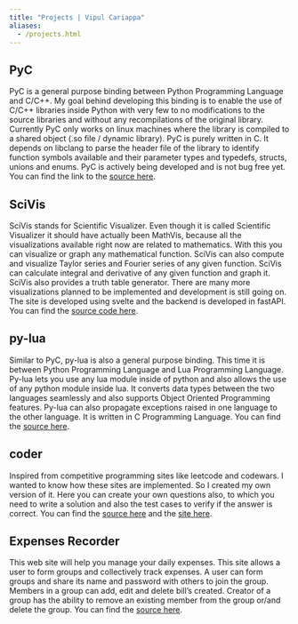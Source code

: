 ```yaml
---
title: "Projects | Vipul Cariappa"
aliases: 
  - /projects.html
---
```



## PyC

PyC is a general purpose binding between Python Programming Language and C/C++.
My goal behind developing this binding is to enable the use of C/C++ libraries inside Python with very few to no
modifications to the source libraries and without any recompilations of the original library.
Currently PyC only works on linux machines where the library is compiled to a shared object
(.so file / dynamic library). PyC is purely written in C.
It depends on libclang to parse the header file of the library to identify function symbols available and their
parameter types and typedefs, structs, unions and enums.
PyC is actively being developed and is not bug free yet.
You can find the link to the [source here](https://github.com/Vipul-Cariappa/PyC).

## SciVis

SciVis stands for Scientific Visualizer.
Even though it is called Scientific Visualizer it should have actually been MathVis,
because all the visualizations available right now are related to mathematics.
With this you can visualize or graph any mathematical function.
SciVis can also compute and visualize Taylor series and Fourier series of any given function.
SciVis can calculate integral and derivative of any given function and graph it.
SciVis also provides a truth table generator.
There are many more visualizations planned to be implemented and development is still going on.
The site is developed using svelte and the backend is developed in fastAPI.
You can find the [source code here](https://github.com/Vipul-Cariappa/Math-Stuff).

## py-lua

Similar to PyC, py-lua is also a general purpose binding.
This time it is between Python Programming Language and Lua Programming Language.
Py-lua lets you use any lua module inside of python and also allows the use of any python module inside lua.
It converts data types between the two languages seamlessly and also supports Object Oriented Programming features.
Py-lua can also propagate exceptions raised in one language to the other language.
It is written in C Programming Language.
You can find the [source here](https://github.com/Vipul-Cariappa/py-lua).

## coder

Inspired from competitive programming sites like leetcode and codewars.
I wanted to know how these sites are implemented. So I created my own version of it.
Here you can create your own questions also,
to which you need to write a solution and also the test cases to verify if the answer is correct.
You can find the [source here](https://github.com/Vipul-Cariappa/coder)
and the [site here](https://codeturing.in/).

## Expenses Recorder

This web site will help you manage your daily expenses.
This site allows a user to form groups and collectively track expenses.
A user can form groups and share its name and password with others to join the group. Members in a group can add,
edit and delete bill's created.
Creator of a group has the ability to remove an existing member from the group or/and delete the group.
You can find the [source here](https://github.com/Vipul-Cariappa/Expenses-Recorder-Web).
